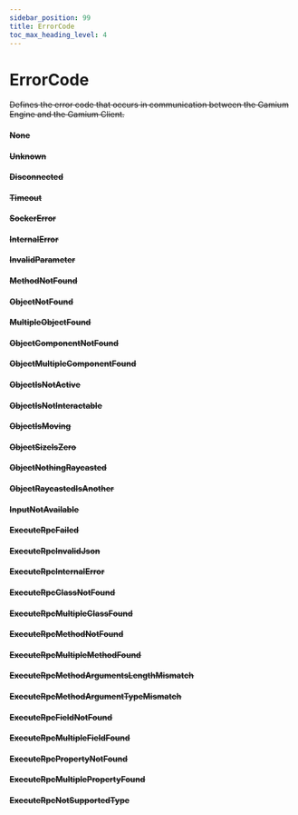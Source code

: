 ```yaml
---
sidebar_position: 99
title: ErrorCode
toc_max_heading_level: 4
---
```


# ErrorCode <s generated />

Defines the error code that occurs in communication between the Gamium Engine and the Gamium Client.

#### None <s generated />

#### Unknown <s generated />

#### Disconnected <s generated />

#### Timeout <s generated />

#### SockerError <s generated />

#### InternalError <s generated />

#### InvalidParameter <s generated />

#### MethodNotFound <s generated />

#### ObjectNotFound <s generated />

#### MultipleObjectFound <s generated />

#### ObjectComponentNotFound <s generated />

#### ObjectMultipleComponentFound <s generated />

#### ObjectIsNotActive <s generated />

#### ObjectIsNotInteractable <s generated />

#### ObjectIsMoving <s generated />

#### ObjectSizeIsZero <s generated />

#### ObjectNothingRaycasted <s generated />

#### ObjectRaycastedIsAnother <s generated />

#### InputNotAvailable <s generated />

#### ExecuteRpcFailed <s generated />

#### ExecuteRpcInvalidJson <s generated />

#### ExecuteRpcInternalError <s generated />

#### ExecuteRpcClassNotFound <s generated />

#### ExecuteRpcMultipleClassFound <s generated />

#### ExecuteRpcMethodNotFound <s generated />

#### ExecuteRpcMultipleMethodFound <s generated />

#### ExecuteRpcMethodArgumentsLengthMismatch <s generated />

#### ExecuteRpcMethodArgumentTypeMismatch <s generated />

#### ExecuteRpcFieldNotFound <s generated />

#### ExecuteRpcMultipleFieldFound <s generated />

#### ExecuteRpcPropertyNotFound <s generated />

#### ExecuteRpcMultiplePropertyFound <s generated />

#### ExecuteRpcNotSupportedType <s generated />
